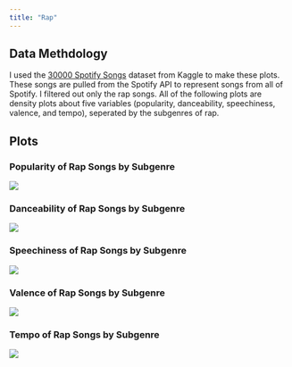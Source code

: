 ```yaml
---
title: "Rap"
---
```


## Data Methdology
I used the [30000 Spotify Songs](https://www.kaggle.com/datasets/joebeachcapital/30000-spotify-songs){target="blank"} dataset from Kaggle to make these plots. These songs are pulled from the Spotify API to represent songs from all of Spotify. I filtered out only the rap songs. All of the following plots are density plots about five variables (popularity, danceability, speechiness, valence, and tempo), seperated by the subgenres of rap.

## Plots

### Popularity of Rap Songs by Subgenre
![](../../src/plots/rap/spotify_30000_rap_popularity.png)

### Danceability of Rap Songs by Subgenre
![](../../src/plots/rap/spotify_30000_rap_danceability.png)

### Speechiness of Rap Songs by Subgenre
![](../../src/plots/rap/spotify_30000_rap_speechiness.png)

### Valence of Rap Songs by Subgenre
![](../../src/plots/rap/spotify_30000_rap_valence.png)

### Tempo of Rap Songs by Subgenre
![](../../src/plots/rap/spotify_30000_rap_tempo.png)